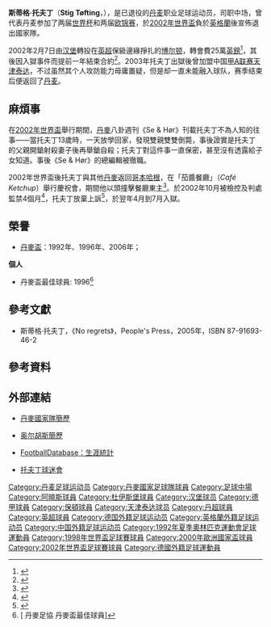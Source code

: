 {{noteta
|G1=EPL|G2=德甲|G3=Football|G4=uefa
|T=zh-hans:斯蒂格·托夫丁;zh-hk:史迪·杜夫亭;zh-tw:斯蒂格·托夫丁;
|1=zh-hans:斯蒂格·托夫丁;zh-hk:史迪·杜夫亭;zh-tw:斯蒂格·托夫丁;
|2=zh-hans:托夫丁;zh-hk:杜夫亭;zh-tw:托夫丁;
|3=zh-hans:哈肯;zh-hk:赫根;zh-tw:哈肯;
}}
{{Football manager infobox
| playername = 斯蒂格·托夫丁<br />''Stig Tøfting''
| fullname = Stig Tøfting<br />斯蒂格·托夫丁 
| nickname = ''Tøffe''
| dateofbirth = {{birth date and age|1969|8|14}}
| cityofbirth = {{tsl|en|Hørning|霍宁}}
| countryofbirth = {{DEN}}
| height = {{height|m=1.76}}
| currentclub = [[奥胡斯体操协会俱乐部|奥尔胡斯]]〈助教〉
| position = 中场
| youthyears = 
| youthclubs = Arbejder Sport Aarhus<br>[[奥胡斯体操协会俱乐部|奥尔胡斯]]
| years = 1989-93<br>1993-95<br>1994<br>1994, 95<br>1995-97<br>1997<br>1997-00<br>2000<br>2000-02<br>2002-03<br>2003<br>2004<br>2005<br>2006-07
| clubs = [[奥胡斯体操协会俱乐部|奥尔胡斯]]<br>[[汉堡足球俱乐部|汉堡]]<br>→ [[欧登塞足球俱乐部|欧登塞]]<br>→ [[奥胡斯体操协会俱乐部|奥尔胡斯]]<br>[[奥胡斯体操协会俱乐部|奥尔胡斯]]<br>[[欧登塞足球俱乐部|欧登塞]]<br>[[杜伊斯堡足球俱乐部|杜伊斯堡]]<br>[[奥胡斯体操协会俱乐部|奥尔胡斯]]<br>[[汉堡足球俱乐部|汉堡]]<br>[[博尔顿足球俱乐部|博尔顿]]<br>[[天津泰达|天津泰达]]<br>[[奥胡斯体操协会俱乐部|奥尔胡斯]]<br>[[BK哈肯足球俱乐部|哈肯]]<br>[[兰德斯足球俱乐部|兰德斯]]
| caps(goals) = 95 (10)<br>{{0}}8 {{0}}(0)<br>{{0}}7 {{0}}(0)<br>{{0}}? {{0}}(?)<br>70 (17)<br>12 {{0}}(3)<br>69 {{0}}(4)<br>{{0}}7 {{0}}(2)<br>48 {{0}}(2)<br>14 {{0}}(0)<br>17 {{0}}(0)<br>29 {{0}}(4)<br>23 {{0}}(3)<br>30 {{0}}(2)
| nationalyears = 1990-92<br>1993-02
| nationalteam = {{flagicon|DEN}} 丹麦U21 <br> {{fb|DEN}}
| nationalcaps(goals) = {{0}}5 {{0}}(0)<br>41 {{0}}(2)
| manageryears = 2007-10<br>2010-
| managerclubs = [[兰德斯足球俱乐部|兰德斯]]〈助教〉<br>[[奥胡斯体操协会俱乐部|奥尔胡斯]]〈助教〉
}}
'''斯蒂格·托夫丁'''（'''Stig Tøfting'''，{{bd|1969年|8月14日|||T}}），是已退役的[[丹麦|丹麦]]职业足球运动员，司职中场，曾代表丹麦参加了两届[[世界杯足球赛|世界杯]]和两届[[欧洲足球锦标赛|欧锦赛]]，於[[2002年世界盃足球賽|2002年世界盃]]負於[[英格蘭足球代表隊|英格蘭]]後宣佈退出國家隊。

2002年2月7日由[[汉堡足球俱乐部|汉堡]]轉投在[[英超|英超]]保級邊緣掙扎的[[博尔顿足球俱乐部|博尔顿]]，轉會費25萬[[英鎊|英鎊]]<ref>{{cite news |url=http://news.bbc.co.uk/sport2/hi/football/teams/b/bolton_wanderers/1806461.stm |title=Bolton sign Tofting |publisher=[[BBC|BBC]] Sport |date=2002-02-07 |accessdate=2009-02-13 |archive-date=2015-05-26 |archive-url=https://web.archive.org/web/20150526130804/http://news.bbc.co.uk/sport2/hi/football/teams/b/bolton_wanderers/1806461.stm |dead-url=no }}{{en}}</ref>，其後因入獄事件而提前一年結束合約<ref>{{cite news |url=http://news.bbc.co.uk/sport2/hi/football/teams/b/bolton_wanderers/2381675.stm |title=Bolton cut Tofting contract |publisher=[[BBC|BBC]] Sport |date=2002-10-31 |accessdate=2009-02-13 |archive-date=2002-12-16 |archive-url=https://web.archive.org/web/20021216151116/http://news.bbc.co.uk/sport2/hi/football/teams/b/bolton_wanderers/2381675.stm |dead-url=no }}{{en}}</ref>。2003年托夫丁出獄後曾加盟中国[[甲A联赛|甲A联赛]][[天津泰达|天津泰达]]，不过虽然其个人攻防能力毋庸置疑，但是却一直未能融入球队，赛季结束后便返回了[[丹麦|丹麦]]。

==麻煩事==
在[[2002年世界盃足球賽|2002年世界盃]]舉行期間，[[丹麥|丹麥]]八卦週刊《Se & Hør》刊載托夫丁不為人知的往事——當托夫丁13歲時，一天放學回家，發現雙親雙雙倒斃，事後證實是托夫丁的父親開鎗射殺妻子後再舉鎗自殺；托夫丁對這件事一直保密，甚至沒有透露給子女知道。事後《Se & Hør》的總編輯被徹職。

2002年世界盃後托夫丁與其他[[丹麥國家足球隊|丹麥]]返回[[哥本哈根|哥本哈根]]，在「茄醬餐廳」（''Café Ketchup''）舉行慶祝會，期間他以頭撞擊餐廳東主<ref>{{cite news |url=http://news.bbc.co.uk/sport2/hi/football/teams/b/bolton_wanderers/2122440.stm |title=Jail threat for Tofting |publisher=[[BBC|BBC]] Sport |date=2002-07-11 |accessdate=2009-02-13 |archive-date=2015-05-26 |archive-url=https://web.archive.org/web/20150526130519/http://news.bbc.co.uk/sport2/hi/football/teams/b/bolton_wanderers/2122440.stm |dead-url=no }}{{en}}</ref>。於2002年10月被檢控及判處監禁4個月<ref>{{cite news |url=http://news.bbc.co.uk/sport2/hi/football/teams/b/bolton_wanderers/2329505.stm |title=Tofting gets jail term |publisher=[[BBC|BBC]] Sport |date=2002-10-15 |accessdate=2009-02-13 |archive-date=2010-12-11 |archive-url=https://web.archive.org/web/20101211185356/http://news.bbc.co.uk/sport2/hi/football/teams/b/bolton_wanderers/2329505.stm |dead-url=no }}{{en}}</ref>，托夫丁放棄上訴<ref>{{cite news |url=http://news.bbc.co.uk/sport2/hi/football/teams/b/bolton_wanderers/2904665.stm |title=Tofting abandons appeal plan |publisher=[[BBC|BBC]] Sport |date=2003-03-31 |accessdate=2009-02-13 |archive-date=2003-04-04 |archive-url=https://web.archive.org/web/20030404013159/http://news.bbc.co.uk/sport2/hi/football/teams/b/bolton_wanderers/2904665.stm |dead-url=no }}{{en}}</ref>，於翌年4月到7月入獄。

==榮譽==
* [[丹麥盃|丹麥盃]]：1992年、1996年、2006年；

'''個人'''
* 丹麥盃最佳球員: 1996<ref>[{{Cite web |url=http://www.dbu.dk/page.aspx?pid=93 |title=丹麥足協 丹麥盃最佳球員{{da}} |accessdate=2012-10-01 |archive-date=2012-10-08 |archive-url=https://web.archive.org/web/20121008221647/http://www.dbu.dk/page.aspx?pid=93 |dead-url=no }} 丹麥足協 丹麥盃最佳球員{{da}}]</ref>

==參考文獻==
*斯蒂格·托夫丁，《No regrets》，People's Press，2005年，ISBN 87-91693-46-2

==參考資料==
{{Reflist}}

==外部連結==
*[http://www.dbu.dk/landshold/landsholdsdatabasen/LBasePlayerInfo.aspx?playerId=1568 丹麥國家隊簡歷] {{Wayback|url=http://www.dbu.dk/landshold/landsholdsdatabasen/LBasePlayerInfo.aspx?playerId=1568 |date=20110616085142 }}
*{{da icon}} [https://web.archive.org/web/20040404083911/http://www.agf.co.dk/Docs/Holdet/SpillerProfil.asp?id=639 奥尔胡斯簡歷]
*[http://www.footballdatabase.com/site/players/index.php?dumpPlayer=410 FootballDatabase：生涯統計]{{Dead link}}
*{{it icon}} [https://web.archive.org/web/20110721035410/http://realrizzo.altervista.org/toffe/bio.php 托夫丁球迷會]

{{1996年歐洲足球錦標賽丹麥參賽名單}}
{{1998年世界盃足球賽丹麥參賽名單}}
{{2000年歐洲足球錦標賽丹麥參賽名單}}
{{2002年世界杯足球赛丹麦参赛名单}}
{{2003年甲A分类名单天津}}

{{DEFAULTSORT:Tofting, Stig}}
[[Category:丹麦足球运动员|Category:丹麦足球运动员]]
[[Category:丹麥國家足球隊球員|Category:丹麥國家足球隊球員]]
[[Category:足球中場|Category:足球中場]]
[[Category:阿曉斯球員|Category:阿曉斯球員]]
[[Category:杜伊斯堡球員|Category:杜伊斯堡球員]]
[[Category:汉堡球员|Category:汉堡球员]]
[[Category:德甲球員|Category:德甲球員]]
[[Category:保頓球員|Category:保頓球員]]
[[Category:天津泰达球员|Category:天津泰达球员]]
[[Category:丹超球員|Category:丹超球員]]
[[Category:英超球員|Category:英超球員]]
[[Category:德国外籍足球运动员|Category:德国外籍足球运动员]]
[[Category:英格蘭外籍足球运动员|Category:英格蘭外籍足球运动员]]
[[Category:中国外籍足球运动员|Category:中国外籍足球运动员]]
[[Category:1992年夏季奧林匹克運動會足球運動員|Category:1992年夏季奧林匹克運動會足球運動員]]
[[Category:1998年世界盃足球賽球員|Category:1998年世界盃足球賽球員]]
[[Category:2000年歐洲國家盃球員|Category:2000年歐洲國家盃球員]]
[[Category:2002年世界盃足球賽球員|Category:2002年世界盃足球賽球員]]
[[Category:德國外籍足球運動員|Category:德國外籍足球運動員]]